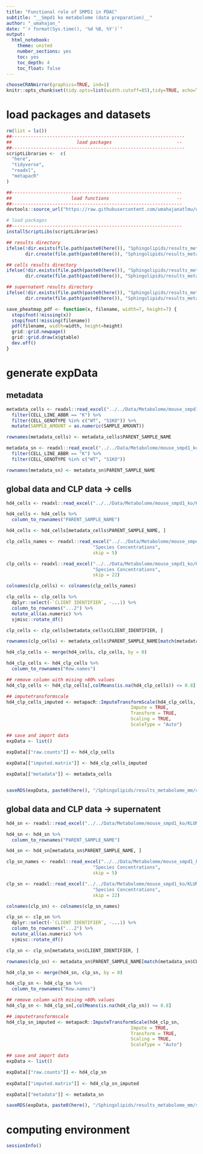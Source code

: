 ```yaml
---
title: "Functional role of SMPD1 in PDAC"
subtitle: "__Smpd1 ko metabolome (data preparation)__"
author: "_umahajan_"
date: "`r format(Sys.time(), '%d %B, %Y')`"
output:
  html_notebook:
    theme: united
    number_sections: yes
    toc: yes
    toc_depth: 4
    toc_float: false
---
```


```r
chooseCRANmirror(graphics=TRUE, ind=1)
knitr::opts_chunk$set(tidy.opts=list(width.cutoff=85),tidy=TRUE, echo=TRUE, warning=FALSE, message=FALSE)
```

# load packages and datasets

```r
rm(list = ls())
##----------------------------------------------------------------
##                        load packages                        --
##----------------------------------------------------------------
scriptLibraries <-  c(
  "here",
  "tidyverse",
  "readxl",
  "metapacR"
)

##---------------------------------------------------------------
##                      load functions                         --
##---------------------------------------------------------------
devtools::source_url("https://raw.githubusercontent.com/umahajanatlmu/useful_commands/main/auxillary/basicFunctions.R")

# load packages 
##---------------------------------------------------------------
installScriptLibs(scriptLibraries)

## results directory
ifelse(!dir.exists(file.path(paste0(here()), "Sphingolipids/results_metabolome_mm")),
       dir.create(file.path(paste0(here()), "Sphingolipids/results_metabolome_mm")), FALSE)

## cells results directory
ifelse(!dir.exists(file.path(paste0(here()), "Sphingolipids/results_metabolome_mm/cells")),
       dir.create(file.path(paste0(here()), "Sphingolipids/results_metabolome_mm/cells")), FALSE)

## supernatent results directory
ifelse(!dir.exists(file.path(paste0(here()), "Sphingolipids/results_metabolome_mm/supernatent")),
       dir.create(file.path(paste0(here()), "Sphingolipids/results_metabolome_mm/supernatent")), FALSE)

save_pheatmap_pdf <- function(x, filename, width=7, height=7) {
  stopifnot(!missing(x))
  stopifnot(!missing(filename))
  pdf(filename, width=width, height=height)
  grid::grid.newpage()
  grid::grid.draw(x$gtable)
  dev.off()
} 
```

# generate expData

## metadata

```r
metadata_cells <- readxl::read_excel("../../Data/Metabolome/mouse_smpd1_ko/KLUM-01-22MDCLP DATA TABLES_MOUSE CELLS (GLOBAL DATA).XLSX", "Sample Meta Data") %>%
  filter(CELL_LINE_ABBR == "K") %>%
  filter(CELL_GENOTYPE %in% c("WT", "S1KO")) %>%
  mutate(SAMPLE_AMOUNT = as.numeric(SAMPLE_AMOUNT))

rownames(metadata_cells) <- metadata_cells$PARENT_SAMPLE_NAME

metadata_sn <- readxl::read_excel("../../Data/Metabolome/mouse_smpd1_ko/KLUM-01-22MDCLP DATA TABLES_MOUSE SUPERNATANT (GLOBAL DATA).XLSX", "Sample Meta Data") %>%
  filter(CELL_LINE_ABBR == "K") %>%
  filter(CELL_GENOTYPE %in% c("WT", "S1KO"))

rownames(metadata_sn) <- metadata_sn$PARENT_SAMPLE_NAME
```

## global data and CLP data -> cells

```r
hd4_cells <- readxl::read_excel("../../Data/Metabolome/mouse_smpd1_ko/KLUM-01-22MDCLP DATA TABLES_MOUSE CELLS (GLOBAL DATA).XLSX", "Batch-normalized Data") 

hd4_cells <- hd4_cells %>%
  column_to_rownames("PARENT_SAMPLE_NAME")

hd4_cells <- hd4_cells[metadata_cells$PARENT_SAMPLE_NAME, ]

clp_cells_names <- readxl::read_excel("../../Data/Metabolome/mouse_smpd1_ko/KLUM-01-22MDCLP CLIENT DATA TABLE_MOUSE CELLS (CLP).XLSX", 
                                "Species Concentrations",
                                skip = 5) 

clp_cells <- readxl::read_excel("../../Data/Metabolome/mouse_smpd1_ko/KLUM-01-22MDCLP CLIENT DATA TABLE_MOUSE CELLS (CLP).XLSX", 
                                "Species Concentrations",
                                skip = 22) 

colnames(clp_cells) <- colnames(clp_cells_names)

clp_cells <- clp_cells %>%
  dplyr::select(-`CLIENT IDENTIFIER`, -...1) %>%
  column_to_rownames("...2") %>%
  mutate_all(as.numeric) %>%
  sjmisc::rotate_df() 

clp_cells <- clp_cells[metadata_cells$CLIENT_IDENTIFIER, ]

rownames(clp_cells) <- metadata_cells$PARENT_SAMPLE_NAME[match(metadata_cells$CLIENT_IDENTIFIER, rownames(clp_cells))]

hd4_clp_cells <- merge(hd4_cells, clp_cells, by = 0)

hd4_clp_cells <- hd4_clp_cells %>%
  column_to_rownames("Row.names") 

## remove column with mising >80% values
hd4_clp_cells <- hd4_clp_cells[,colMeans(is.na(hd4_clp_cells)) <= 0.8]

## imputetransformscale
hd4_clp_cells_imputed <- metapacR::ImputeTransformScale(hd4_clp_cells,
                                              Impute = TRUE,
                                              Transform = TRUE,
                                              Scaling = TRUE,
                                              ScaleType = "Auto")

## save and import data
expData <- list()

expData[["raw.counts"]] <- hd4_clp_cells
  
expData[["imputed.matrix"]] <- hd4_clp_cells_imputed

expData[["metadata"]] <- metadata_cells


saveRDS(expData, paste0(here(), "/Sphingolipids/results_metabolome_mm/cells/expData_metabolon_untargeted_cells.rds"))
```


## global data and CLP data -> supernatent

```r
hd4_sn <- readxl::read_excel("../../Data/Metabolome/mouse_smpd1_ko/KLUM-01-22MDCLP DATA TABLES_MOUSE SUPERNATANT (GLOBAL DATA).XLSX", "Batch-normalized Data") 

hd4_sn <- hd4_sn %>%
  column_to_rownames("PARENT_SAMPLE_NAME")

hd4_sn <- hd4_sn[metadata_sn$PARENT_SAMPLE_NAME, ]

clp_sn_names <- readxl::read_excel("../../Data/Metabolome/mouse_smpd1_ko/KLUM-01-22MDCLP CLIENT DATA TABLE_MOUSE SUPERNATANT (CLP).XLSX", 
                                "Species Concentrations",
                                skip = 5) 

clp_sn <- readxl::read_excel("../../Data/Metabolome/mouse_smpd1_ko/KLUM-01-22MDCLP CLIENT DATA TABLE_MOUSE SUPERNATANT (CLP).XLSX", 
                                "Species Concentrations",
                                skip = 22) 

colnames(clp_sn) <- colnames(clp_sn_names)

clp_sn <- clp_sn %>%
  dplyr::select(-`CLIENT IDENTIFIER`, -...1) %>%
  column_to_rownames("...2") %>%
  mutate_all(as.numeric) %>%
  sjmisc::rotate_df() 

clp_sn <- clp_sn[metadata_sn$CLIENT_IDENTIFIER, ]

rownames(clp_sn) <- metadata_sn$PARENT_SAMPLE_NAME[match(metadata_sn$CLIENT_IDENTIFIER, rownames(clp_sn))]

hd4_clp_sn <- merge(hd4_sn, clp_sn, by = 0)

hd4_clp_sn <- hd4_clp_sn %>%
  column_to_rownames("Row.names") 

## remove column with mising >80% values
hd4_clp_sn <- hd4_clp_sn[,colMeans(is.na(hd4_clp_sn)) <= 0.8]

## imputetransformscale
hd4_clp_sn_imputed <- metapacR::ImputeTransformScale(hd4_clp_sn,
                                              Impute = TRUE,
                                              Transform = TRUE,
                                              Scaling = TRUE,
                                              ScaleType = "Auto")

## save and import data
expData <- list()

expData[["raw.counts"]] <- hd4_clp_sn
  
expData[["imputed.matrix"]] <- hd4_clp_sn_imputed

expData[["metadata"]] <- metadata_sn

saveRDS(expData, paste0(here(), "/Sphingolipids/results_metabolome_mm/supernatent/expData_metabolon_untargeted_supernatent.rds"))
```

# computing environment

```r
sessionInfo()
```
